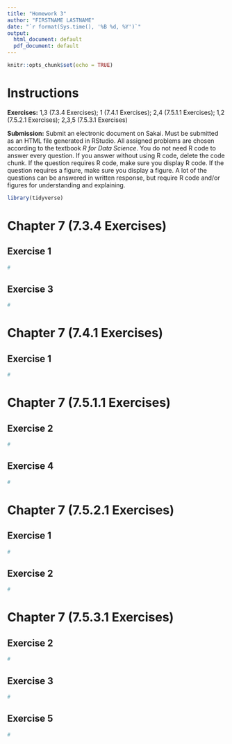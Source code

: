 ```yaml
---
title: "Homework 3"
author: "FIRSTNAME LASTNAME"
date: "`r format(Sys.time(), '%B %d, %Y')`"
output:
  html_document: default
  pdf_document: default
---
```


```r
knitr::opts_chunk$set(echo = TRUE)
```

# Instructions

**Exercises:**  1,3 (7.3.4 Exercises); 1 (7.4.1 Exercises); 2,4 (7.5.1.1 Exercises); 1,2 (7.5.2.1 Exercises); 2,3,5 (7.5.3.1 Exercises)

**Submission:** Submit an electronic document on Sakai. Must be submitted as an HTML file generated in RStudio. All assigned problems are chosen according to the textbook *R for Data Science*. You do not need R code to answer every question. If you answer without using R code, delete the code chunk. If the question requires R code, make sure you display R code. If the question requires a figure, make sure you display a figure. A lot of the questions can be answered in written response, but require R code and/or figures for understanding and explaining.

```r
library(tidyverse)
```

# Chapter 7 (7.3.4 Exercises)

##  Exercise 1
```r
#
```

##  Exercise 3
```r
#
```

# Chapter 7 (7.4.1 Exercises)

##  Exercise 1
```r
#
```

# Chapter 7 (7.5.1.1 Exercises)

##  Exercise 2
```r
#
```

##  Exercise 4
```r
#
```

# Chapter 7 (7.5.2.1 Exercises)

##  Exercise 1
```r
#
```

##  Exercise 2
```r
#
```

# Chapter 7 (7.5.3.1 Exercises)

##  Exercise 2
```r
#
```

##  Exercise 3
```r
#
```

##  Exercise 5
```r
#
```
